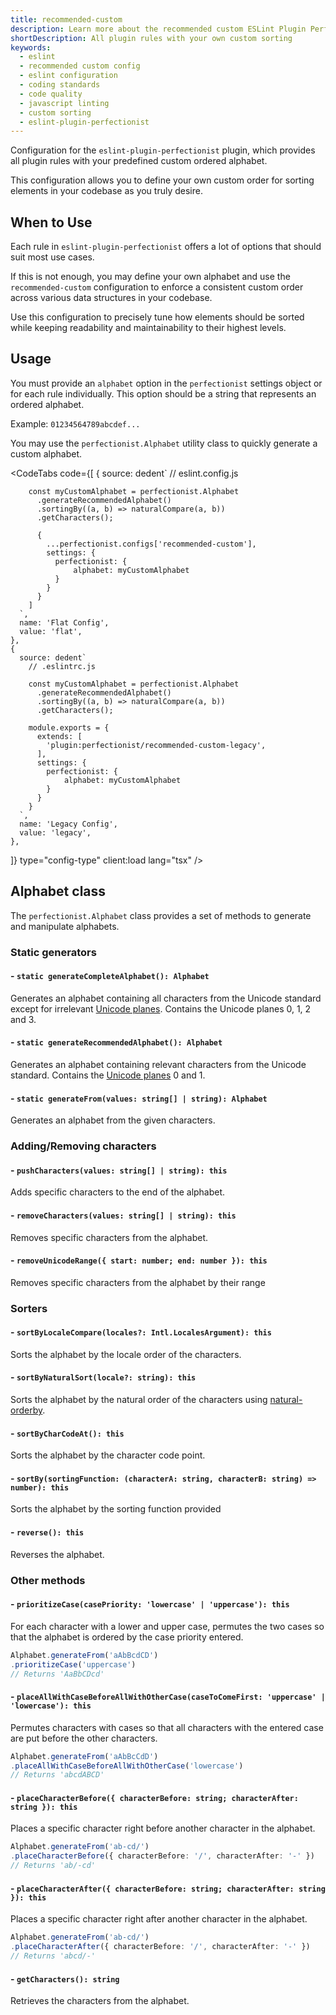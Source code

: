 ```yaml
---
title: recommended-custom
description: Learn more about the recommended custom ESLint Plugin Perfectionist configuration for sorting and organizing your code. Take customization to new levels while maintaining a consistent coding style with this setup
shortDescription: All plugin rules with your own custom sorting
keywords:
  - eslint
  - recommended custom config
  - eslint configuration
  - coding standards
  - code quality
  - javascript linting
  - custom sorting
  - eslint-plugin-perfectionist
---
```



Configuration for the `eslint-plugin-perfectionist` plugin, which provides all plugin rules with your predefined custom ordered alphabet.

This configuration allows you to define your own custom order for sorting elements in your codebase as you truly desire.

## When to Use

Each rule in `eslint-plugin-perfectionist` offers a lot of options that should suit most use cases.

If this is not enough, you may define your own alphabet and use the `recommended-custom` configuration to enforce a consistent custom order across various data structures in your codebase.

Use this configuration to precisely tune how elements should be sorted while keeping readability and maintainability to their highest levels.

## Usage

You must provide an `alphabet` option in the `perfectionist` settings object or for each rule individually.
This option should be a string that represents an ordered alphabet.

Example: `01234564789abcdef...`

You may use the `perfectionist.Alphabet` utility class to quickly generate a custom alphabet.

<CodeTabs
  code={[
    {
      source: dedent`
        // eslint.config.js

        const myCustomAlphabet = perfectionist.Alphabet
          .generateRecommendedAlphabet()
          .sortingBy((a, b) => naturalCompare(a, b))
          .getCharacters();

          {
            ...perfectionist.configs['recommended-custom'],
            settings: {
              perfectionist: {
                  alphabet: myCustomAlphabet
              }
            }
          }
        ]
      `,
      name: 'Flat Config',
      value: 'flat',
    },
    {
      source: dedent`
        // .eslintrc.js

        const myCustomAlphabet = perfectionist.Alphabet
          .generateRecommendedAlphabet()
          .sortingBy((a, b) => naturalCompare(a, b))
          .getCharacters();

        module.exports = {
          extends: [
            'plugin:perfectionist/recommended-custom-legacy',
          ],
          settings: {
            perfectionist: {
                alphabet: myCustomAlphabet
            }
          }
        }
      `,
      name: 'Legacy Config',
      value: 'legacy',
    },
]}
type="config-type"
client:load
lang="tsx"
/>

## Alphabet class

The `perfectionist.Alphabet` class provides a set of methods to generate and manipulate alphabets.

### Static generators

#### - `static generateCompleteAlphabet(): Alphabet`

Generates an alphabet containing all characters from the Unicode standard except for irrelevant [Unicode planes](https://en.wikipedia.org/wiki/Plane_(Unicode)).
Contains the Unicode planes 0, 1, 2 and 3.

#### - `static generateRecommendedAlphabet(): Alphabet`

Generates an alphabet containing relevant characters from the Unicode standard. Contains the [Unicode planes](https://en.wikipedia.org/wiki/Plane_(Unicode)) 0 and 1.

#### - `static generateFrom(values: string[] | string): Alphabet`

Generates an alphabet from the given characters.

### Adding/Removing characters

#### - `pushCharacters(values: string[] | string): this`

Adds specific characters to the end of the alphabet.

#### - `removeCharacters(values: string[] | string): this`

Removes specific characters from the alphabet.

#### - `removeUnicodeRange({ start: number; end: number }): this`

Removes specific characters from the alphabet by their range

### Sorters

#### - `sortByLocaleCompare(locales?: Intl.LocalesArgument): this`

Sorts the alphabet by the locale order of the characters.

#### - `sortByNaturalSort(locale?: string): this`

Sorts the alphabet by the natural order of the characters using [natural-orderby](https://github.com/yobacca/natural-orderby).

#### - `sortByCharCodeAt(): this`

Sorts the alphabet by the character code point.

#### - `sortBy(sortingFunction: (characterA: string, characterB: string) => number): this`

Sorts the alphabet by the sorting function provided

#### - `reverse(): this`

Reverses the alphabet.

### Other methods

#### - `prioritizeCase(casePriority: 'lowercase' | 'uppercase'): this`

For each character with a lower and upper case, permutes the two cases so that the alphabet is ordered by the case priority entered.

```ts
Alphabet.generateFrom('aAbBcdCD')
.prioritizeCase('uppercase')
// Returns 'AaBbCDcd'
````

#### - `placeAllWithCaseBeforeAllWithOtherCase(caseToComeFirst: 'uppercase' | 'lowercase'): this`

Permutes characters with cases so that all characters with the entered case are put before the other characters.

```ts
Alphabet.generateFrom('aAbBcCdD')
.placeAllWithCaseBeforeAllWithOtherCase('lowercase')
// Returns 'abcdABCD'
````

#### - `placeCharacterBefore({ characterBefore: string; characterAfter: string }): this`

Places a specific character right before another character in the alphabet.

```ts
Alphabet.generateFrom('ab-cd/')
.placeCharacterBefore({ characterBefore: '/', characterAfter: '-' })
// Returns 'ab/-cd'
```

#### - `placeCharacterAfter({ characterBefore: string; characterAfter: string }): this`

Places a specific character right after another character in the alphabet.

```ts
Alphabet.generateFrom('ab-cd/')
.placeCharacterAfter({ characterBefore: '/', characterAfter: '-' })
// Returns 'abcd/-'
```

#### - `getCharacters(): string`

Retrieves the characters from the alphabet.
